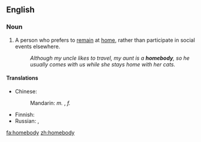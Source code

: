 ==English==

===Noun===
{{en-noun|homebodi|es}}

# A person who prefers to [[remain]] at [[home]], rather than participate in social events elsewhere.
#: ''Although my uncle likes to travel, my aunt is a '''homebody''', so he usually comes with us while she stays home with her cats.''

====Translations====
{{trans-top|person who likes to stay home}}
* Chinese:
*: Mandarin: ''m.'' {{t-|cmn|宅男|tr=zháinán|sc=Hani}}, ''f.'' {{t|cmn|宅女|tr=zháinǜ|sc=Hani}}
{{trans-mid}}
* Finnish: {{t-|fi|kotikissa}}
* Russian: {{t|ru|домосед|m|tr=domos'éd}}, {{t|ru|домоседка|f|tr=domos'édka}}
{{trans-bottom}}

[[fa:homebody]]
[[zh:homebody]]